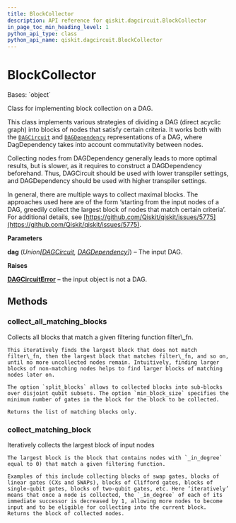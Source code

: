 ```yaml
---
title: BlockCollector
description: API reference for qiskit.dagcircuit.BlockCollector
in_page_toc_min_heading_level: 1
python_api_type: class
python_api_name: qiskit.dagcircuit.BlockCollector
---
```


# BlockCollector

<Class id="qiskit.dagcircuit.BlockCollector" isDedicatedPage={true} github="https://github.com/qiskit/qiskit/tree/stable/0.23/qiskit/dagcircuit/collect_blocks.py" signature="BlockCollector(dag)" modifiers="class">
  Bases: `object`

  Class for implementing block collection on a DAG.

  This class implements various strategies of dividing a DAG (direct acyclic graph) into blocks of nodes that satisfy certain criteria. It works both with the [`DAGCircuit`](qiskit.dagcircuit.DAGCircuit "qiskit.dagcircuit.DAGCircuit") and [`DAGDependency`](qiskit.dagcircuit.DAGDependency "qiskit.dagcircuit.DAGDependency") representations of a DAG, where DagDependency takes into account commutativity between nodes.

  Collecting nodes from DAGDependency generally leads to more optimal results, but is slower, as it requires to construct a DAGDependency beforehand. Thus, DAGCircuit should be used with lower transpiler settings, and DAGDependency should be used with higher transpiler settings.

  In general, there are multiple ways to collect maximal blocks. The approaches used here are of the form ‘starting from the input nodes of a DAG, greedily collect the largest block of nodes that match certain criteria’. For additional details, see [https://github.com/Qiskit/qiskit/issues/5775](https://github.com/Qiskit/qiskit/issues/5775).

  **Parameters**

  **dag** (*Union\[*[*DAGCircuit*](qiskit.dagcircuit.DAGCircuit "qiskit.dagcircuit.DAGCircuit")*,* [*DAGDependency*](qiskit.dagcircuit.DAGDependency "qiskit.dagcircuit.DAGDependency")*]*) – The input DAG.

  **Raises**

  [**DAGCircuitError**](qiskit.dagcircuit.DAGCircuitError "qiskit.dagcircuit.DAGCircuitError") – the input object is not a DAG.

  ## Methods

  <span id="qiskit-dagcircuit-blockcollector-collect-all-matching-blocks" />

  ### collect\_all\_matching\_blocks

  <Function id="qiskit.dagcircuit.BlockCollector.collect_all_matching_blocks" signature="BlockCollector.collect_all_matching_blocks(filter_fn, split_blocks=True, min_block_size=2)">
    Collects all blocks that match a given filtering function filter\_fn.

    This iteratively finds the largest block that does not match filter\_fn, then the largest block that matches filter\_fn, and so on, until no more uncollected nodes remain. Intuitively, finding larger blocks of non-matching nodes helps to find larger blocks of matching nodes later on.

    The option `split_blocks` allows to collected blocks into sub-blocks over disjoint qubit subsets. The option `min_block_size` specifies the minimum number of gates in the block for the block to be collected.

    Returns the list of matching blocks only.
  </Function>

  <span id="qiskit-dagcircuit-blockcollector-collect-matching-block" />

  ### collect\_matching\_block

  <Function id="qiskit.dagcircuit.BlockCollector.collect_matching_block" signature="BlockCollector.collect_matching_block(filter_fn)">
    Iteratively collects the largest block of input nodes

    The largest block is the block that contains nodes with `_in_degree` equal to 0) that match a given filtering function.

    Examples of this include collecting blocks of swap gates, blocks of linear gates (CXs and SWAPs), blocks of Clifford gates, blocks of single-qubit gates, blocks of two-qubit gates, etc. Here ‘iteratively’ means that once a node is collected, the `_in_degree` of each of its immediate successor is decreased by 1, allowing more nodes to become input and to be eligible for collecting into the current block. Returns the block of collected nodes.
  </Function>
</Class>

